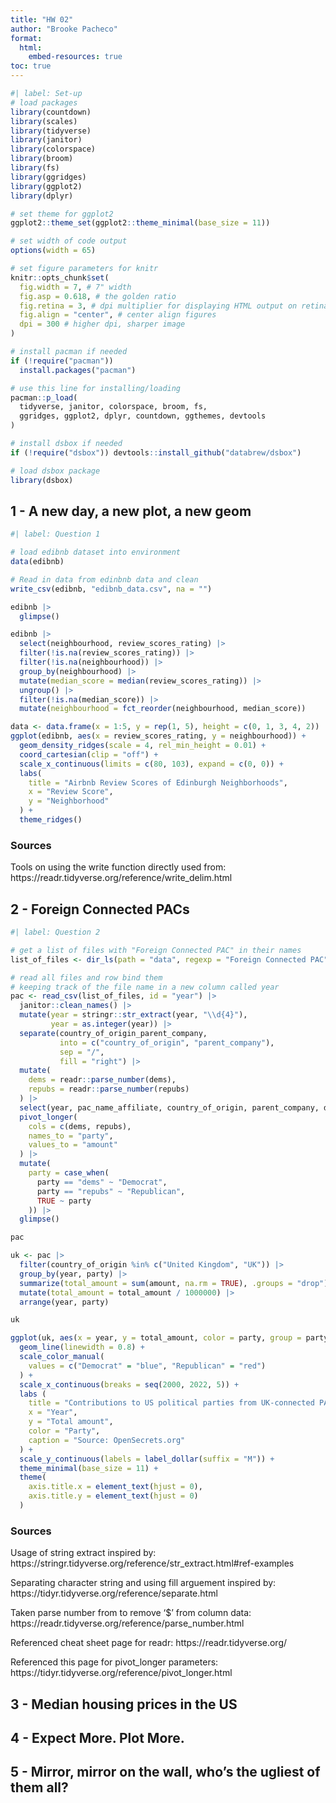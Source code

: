 ```yaml
---
title: "HW 02"
author: "Brooke Pacheco"
format: 
  html:
    embed-resources: true
toc: true
---
```

```r
#| label: Set-up
# load packages
library(countdown)
library(scales)
library(tidyverse)
library(janitor)
library(colorspace)
library(broom)
library(fs)
library(ggridges)
library(ggplot2)
library(dplyr)

# set theme for ggplot2
ggplot2::theme_set(ggplot2::theme_minimal(base_size = 11))

# set width of code output
options(width = 65)

# set figure parameters for knitr
knitr::opts_chunk$set(
  fig.width = 7, # 7" width
  fig.asp = 0.618, # the golden ratio
  fig.retina = 3, # dpi multiplier for displaying HTML output on retina
  fig.align = "center", # center align figures
  dpi = 300 # higher dpi, sharper image
)

# install pacman if needed
if (!require("pacman")) 
  install.packages("pacman")

# use this line for installing/loading
pacman::p_load(
  tidyverse, janitor, colorspace, broom, fs, 
  ggridges, ggplot2, dplyr, countdown, ggthemes, devtools
)

# install dsbox if needed
if (!require("dsbox")) devtools::install_github("databrew/dsbox")

# load dsbox package
library(dsbox)
```

## 1 - A new day, a new plot, a new geom

```r
#| label: Question 1

# load edibnb dataset into environment
data(edibnb)

# Read in data from edinbnb data and clean 
write_csv(edibnb, "edibnb_data.csv", na = "")

edibnb |>
  glimpse()

edibnb |>
  select(neighbourhood, review_scores_rating) |>
  filter(!is.na(review_scores_rating)) |>
  filter(!is.na(neighbourhood)) |>
  group_by(neighbourhood) |>
  mutate(median_score = median(review_scores_rating)) |>
  ungroup() |>
  filter(!is.na(median_score)) |>
  mutate(neighbourhood = fct_reorder(neighbourhood, median_score)) 

data <- data.frame(x = 1:5, y = rep(1, 5), height = c(0, 1, 3, 4, 2))
ggplot(edibnb, aes(x = review_scores_rating, y = neighbourhood)) +
  geom_density_ridges(scale = 4, rel_min_height = 0.01) +
  coord_cartesian(clip = "off") + 
  scale_x_continuous(limits = c(80, 103), expand = c(0, 0)) +
  labs(
    title = "Airbnb Review Scores of Edinburgh Neighborhoods",
    x = "Review Score",
    y = "Neighborhood"
  ) +
  theme_ridges()

```
### Sources
Tools on using the write function directly used from:
https://readr.tidyverse.org/reference/write_delim.html


## 2 - Foreign Connected PACs

```r
#| label: Question 2

# get a list of files with "Foreign Connected PAC" in their names
list_of_files <- dir_ls(path = "data", regexp = "Foreign Connected PAC")

# read all files and row bind them
# keeping track of the file name in a new column called year
pac <- read_csv(list_of_files, id = "year") |>
  janitor::clean_names() |>
  mutate(year = stringr::str_extract(year, "\\d{4}"),
         year = as.integer(year)) |>
  separate(country_of_origin_parent_company, 
           into = c("country_of_origin", "parent_company"), 
           sep = "/", 
           fill = "right") |>
  mutate(
    dems = readr::parse_number(dems),
    repubs = readr::parse_number(repubs)
  ) |>
  select(year, pac_name_affiliate, country_of_origin, parent_company, dems, repubs) |>
  pivot_longer(
    cols = c(dems, repubs),
    names_to = "party",
    values_to = "amount"
  ) |>
  mutate(
    party = case_when(
      party == "dems" ~ "Democrat",
      party == "repubs" ~ "Republican",
      TRUE ~ party
    )) |>
  glimpse()

pac

uk <- pac |>
  filter(country_of_origin %in% c("United Kingdom", "UK")) |>
  group_by(year, party) |>
  summarize(total_amount = sum(amount, na.rm = TRUE), .groups = "drop") |>
  mutate(total_amount = total_amount / 1000000) |>
  arrange(year, party)

uk

ggplot(uk, aes(x = year, y = total_amount, color = party, group = party)) + 
  geom_line(linewidth = 0.8) +
  scale_color_manual(
    values = c("Democrat" = "blue", "Republican" = "red")
  ) +
  scale_x_continuous(breaks = seq(2000, 2022, 5)) +
  labs (
    title = "Contributions to US political parties from UK-connected PACs",
    x = "Year",
    y = "Total amount",
    color = "Party",       
    caption = "Source: OpenSecrets.org" 
  ) +
  scale_y_continuous(labels = label_dollar(suffix = "M")) +
  theme_minimal(base_size = 11) + 
  theme(
    axis.title.x = element_text(hjust = 0),  
    axis.title.y = element_text(hjust = 0)
  )

```
### Sources
Usage of string extract inspired by:
https://stringr.tidyverse.org/reference/str_extract.html#ref-examples

Separating character string and using fill arguement inspired by: https://tidyr.tidyverse.org/reference/separate.html 

Taken parse number from to remove '$' from column data:
https://readr.tidyverse.org/reference/parse_number.html

Referenced cheat sheet page for readr:
https://readr.tidyverse.org/

Referenced this page for pivot_longer parameters:
https://tidyr.tidyverse.org/reference/pivot_longer.html


## 3 - Median housing prices in the US


## 4 - Expect More. Plot More.


## 5 - Mirror, mirror on the wall, who’s the ugliest of them all?
